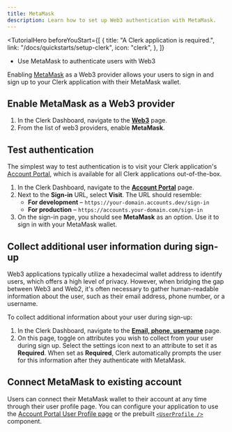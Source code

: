 ```yaml
---
title: MetaMask
description: Learn how to set up Web3 authentication with MetaMask.
---
```


<TutorialHero
  beforeYouStart={[
    {
      title: "A Clerk application is required.",
      link: "/docs/quickstarts/setup-clerk",
      icon: "clerk",
    },
  ]}
>
  - Use MetaMask to authenticate users with Web3
</TutorialHero>

Enabling [MetaMask](https://metamask.io/) as a Web3 provider allows your users to sign in and sign up to your Clerk application with their MetaMask wallet.

## Enable MetaMask as a Web3 provider

1. In the Clerk Dashboard, navigate to the [**Web3**](https://dashboard.clerk.com/last-active?path=user-authentication/web3) page.
1. From the list of web3 providers, enable **MetaMask**.

## Test authentication

The simplest way to test authentication is to visit your Clerk application's [Account Portal](/docs/customization/account-portal/overview), which is available for all Clerk applications out-of-the-box.

1. In the Clerk Dashboard, navigate to the [**Account Portal**](https://dashboard.clerk.com/last-active?path=account-portal) page.
1. Next to the **Sign-in** URL, select **Visit**. The URL should resemble:
   - **For development** – `https://your-domain.accounts.dev/sign-in`
   - **For production** – `https://accounts.your-domain.com/sign-in`
1. On the sign-in page, you should see **MetaMask** as an option. Use it to sign in with your MetaMask wallet.

## Collect additional user information during sign-up

Web3 applications typically utilize a hexadecimal wallet address to identify users, which offers a high level of privacy. However, when bridging the gap between Web3 and Web2, it's often necessary to gather human-readable information about the user, such as their email address, phone number, or a username.

To collect additional information about your user during sign-up:

1. In the Clerk Dashboard, navigate to the [**Email, phone, username**](https://dashboard.clerk.com/last-active?path=user-authentication/email-phone-username) page.
1. On this page, toggle on attributes you wish to collect from your user during sign up. Select the settings icon next to an attribute to set it as **Required**. When set as **Required**, Clerk automatically prompts the user for this information after they authenticate with MetaMask.

## Connect MetaMask to existing account

Users can connect their MetaMask wallet to their account at any time through their user profile page. You can configure your application to use the [Account Portal User Profile page](/docs/customization/account-portal/overview#user-profile) or the prebuilt [`<UserProfile />`](/docs/components/user/user-profile) component.

